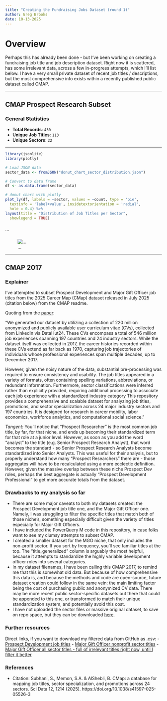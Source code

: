 ```yaml
---
title: "Creating the Fundraising Jobs Dataset (round 1)"
author: Greg Brooks
date: 10-13-2025
---
```


# Overview
Perhaps this has already been done - but I've been working on creating a fundraising job title and job description dataset. Right now it is scattered, has some irrelevant data, across a few in-progress attempts, which I'll list below. 
I have a very small private dataset of recent job titles / descriptions, but the most comprehensive info exists within a recently published public dataset called CMAP.

---

## CMAP Prospect Research Subset

### General Statistics
- **Total Records**: `430`
- **Unique Job Titles**: `113`
- **Unique Sectors**: `22`

---

```r
library(jsonlite)
library(plotly)

# Load JSON data
sector_data <- fromJSON("donut_chart_sector_distribution.json")

# Convert to data frame
df <- as.data.frame(sector_data)

# donut chart with plotly
plot_ly(df, labels = ~sector, values = ~count, type = 'pie', 
  textinfo = 'label+value', insidetextorientation = 'radial',
  hole = 0.4) %>%
layout(title = "Distribution of Job Titles per Sector",
  showlegend = TRUE)
  
```

```

![...](./pr_jobtitles_over10.png)

---
## CMAP 2017
### Explainer
I've attempted to subset Prospect Development and Major Gift Officer job titles from the 2025 Career Map (CMap) dataset released in July 2025 (citation below)
from the CMAP readme.

Quoting from the [paper](https://www.nature.com/articles/s41597-025-05526-3#Abs1):

"We generated our dataset by utilizing a collection of 220 million anonymized and publicly available user curriculum vitae (CVs), collected from LinkedIn via DataHut24. These CVs encompass a total of 546 million job experiences spanning 197 countries and 24 industry sectors. While the dataset itself was collected in 2017, the career histories recorded within these CVs extend as far back as 1970, capturing job trajectories of individuals whose professional experiences span multiple decades, up to December 2017. 

However, given the noisy nature of the data, substantial pre-processing was required to ensure consistency and usability. The job titles appeared in a variety of formats, often containing spelling variations, abbreviations, or redundant information. Furthermore, sector classifications were inferred rather than explicitly provided, requiring additional processing to associate each job experience with a standardized industry category
This repository provides a comprehensive and scalable dataset for analyzing job titles, promotions, and sector specialization across 24 major industry sectors and 197 countries. It is designed for research in career mobility, labor economics, workforce analytics, and computational social science."

*Tangent:* You'll notice that "Prospect Researcher" is the most common job title, by far, for that niche, and ends up becoming their standardized term for that role at a junior level. However, as soon as you add the word "analyst" to the title (e.g. Senior Prospect Research Analyst), that word becomes the standard - so Senior Prospect Research Analysts become standardized into Senior Analysts. This was useful for their analysis, but to properly understand how many "Prospect Researchers" there are - those aggregates will have to be recalculated using a more ecclectic definition. However, given the massive overlap between these niche Prospect Dev roles, perhaps the best aggregate is actually "Prospect Development Professional" to get more accurate totals from the dataset.

### Drawbacks to my analysis so far
- There are some major caveats to both my datasets created: the Prospect Development job title one, and the Major Gift Officer one. Namely, I was struggling to filter the specific titles that match both of those niche's, something especially difficult given the variety of titles especially for Major Gift Officers.
- I have included the PowerQuery M code in this repository, in case folks want to see my clumsy attempts to subset CMAP.
- I created a smaller dataset for the MGO niche, that only includes the non-profit sector. If you sort by frequency, you'll see familiar titles at the top. The "title_generalized" column is arguably the most helpful, because it attempts to standardize the highly variable development officer roles into several categories.
- In my dataset filenames, I have been calling this CMAP 2017, to remind me that this is somewhat old data. But because of how comprehensive this data is, and because the methods and code are open-source, future dataset creation could follow in the same vein: the main limiting factor being the cost of purchasing public and anonymized CV data. There may be more recent public sector-specific datasets out there that could be appended to this one, or transformed to match their unique standardization system, and potentially avoid this cost.
- I have not uploaded the sector files or massive original dataset, to save on repo space, but they can be downloaded [here](https://doi.org/10.5281/zenodo.15260189).

### Further resources
Direct links, if you want to download my filtered data from GitHub as .csv: 
- [Prospect Development job titles](https://github.com/ApraUtah/ProspectResearchToolkit/blob/main/data/job_titles/CMAP/cleanCMAP_dataset/PRSPDEV_JobTitles_CMAP_2017_ALLSECTORS.csv)
- [Major Gift Officer nonprofit sector titles](https://github.com/ApraUtah/ProspectResearchToolkit/blob/main/data/job_titles/CMAP/cleanCMAP_dataset/MGO_nonprofitsector_titles_CMAP_2017.csv)
- [Major Gift Officer all sector titles - full of irrelevant titles right now, until I filter it better](https://github.com/ApraUtah/ProspectResearchToolkit/blob/main/data/job_titles/CMAP/cleanCMAP_dataset/MGO_ALLSECTORS_unfinished_CMAP_2017_dataset.csv)

### References
- Citation: Subhani, S., Memon, S.A. & AlShebli, B. CMap: a database for mapping job titles, sector specialization, and promotions across 24 sectors. Sci Data 12, 1214 (2025). https://doi.org/10.1038/s41597-025-05526-3
